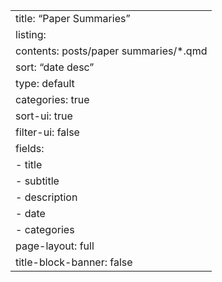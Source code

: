 ---
title: "Paper Summaries"
listing:
  contents: posts/paper summaries/*.qmd
  sort: "date desc"
  type: default
  categories: true
  sort-ui: true
  filter-ui: false
  fields: 
    - title
    - subtitle
    - description
    - date
    - categories
page-layout: full
title-block-banner: false
---
